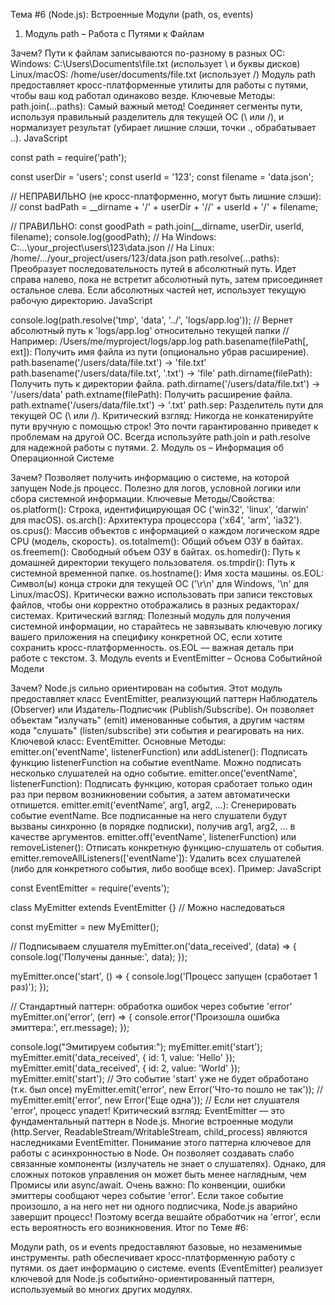 Тема #6 (Node.js): Встроенные Модули (path, os, events)

1. Модуль path – Работа с Путями к Файлам

Зачем? Пути к файлам записываются по-разному в разных ОС:
Windows: C:\Users\Documents\file.txt (использует \ и буквы дисков)
Linux/macOS: /home/user/documents/file.txt (использует /) Модуль path предоставляет кросс-платформенные утилиты для работы с путями, чтобы ваш код работал одинаково везде.
Ключевые Методы:
path.join(...paths): Самый важный метод! Соединяет сегменты пути, используя правильный разделитель для текущей ОС (\ или /), и нормализует результат (убирает лишние слэши, точки ., обрабатывает ..).
JavaScript

const path = require('path');

const userDir = 'users';
const userId = '123';
const filename = 'data.json';

// НЕПРАВИЛЬНО (не кросс-платформенно, могут быть лишние слэши):
// const badPath = __dirname + '/' + userDir + '//' + userId + '/' + filename;

// ПРАВИЛЬНО:
const goodPath = path.join(__dirname, userDir, userId, filename);
console.log(goodPath);
// На Windows: C:\...\your_project\users\123\data.json
// На Linux: /home/.../your_project/users/123/data.json
path.resolve(...paths): Преобразует последовательность путей в абсолютный путь. Идет справа налево, пока не встретит абсолютный путь, затем присоединяет остальное слева. Если абсолютных частей нет, использует текущую рабочую директорию.
JavaScript

console.log(path.resolve('tmp', 'data', '../', 'logs/app.log'));
// Вернет абсолютный путь к 'logs/app.log' относительно текущей папки
// Например: /Users/me/myproject/logs/app.log
path.basename(filePath[, ext]): Получить имя файла из пути (опционально убрав расширение). path.basename('/users/data/file.txt') -> 'file.txt' path.basename('/users/data/file.txt', '.txt') -> 'file'
path.dirname(filePath): Получить путь к директории файла. path.dirname('/users/data/file.txt') -> '/users/data'
path.extname(filePath): Получить расширение файла. path.extname('/users/data/file.txt') -> '.txt'
path.sep: Разделитель пути для текущей ОС (\ или /).
Критический взгляд: Никогда не конкатенируйте пути вручную с помощью строк! Это почти гарантированно приведет к проблемам на другой ОС. Всегда используйте path.join и path.resolve для надежной работы с путями.
2. Модуль os – Информация об Операционной Системе

Зачем? Позволяет получить информацию о системе, на которой запущен Node.js процесс. Полезно для логов, условной логики или сбора системной информации.
Ключевые Методы/Свойства:
os.platform(): Строка, идентифицирующая ОС ('win32', 'linux', 'darwin' для macOS).
os.arch(): Архитектура процессора ('x64', 'arm', 'ia32').
os.cpus(): Массив объектов с информацией о каждом логическом ядре CPU (модель, скорость).
os.totalmem(): Общий объем ОЗУ в байтах.
os.freemem(): Свободный объем ОЗУ в байтах.
os.homedir(): Путь к домашней директории текущего пользователя.
os.tmpdir(): Путь к системной временной папке.
os.hostname(): Имя хоста машины.
os.EOL: Символ(ы) конца строки для текущей ОС ('\r\n' для Windows, '\n' для Linux/macOS). Критически важно использовать при записи текстовых файлов, чтобы они корректно отображались в разных редакторах/системах.
Критический взгляд: Полезный модуль для получения системной информации, но старайтесь не завязывать ключевую логику вашего приложения на специфику конкретной ОС, если хотите сохранить кросс-платформенность. os.EOL — важная деталь при работе с текстом.
3. Модуль events и EventEmitter – Основа Событийной Модели

Зачем? Node.js сильно ориентирован на события. Этот модуль предоставляет класс EventEmitter, реализующий паттерн Наблюдатель (Observer) или Издатель-Подписчик (Publish/Subscribe). Он позволяет объектам "излучать" (emit) именованные события, а другим частям кода "слушать" (listen/subscribe) эти события и реагировать на них.
Ключевой класс: EventEmitter.
Основные Методы:
emitter.on('eventName', listenerFunction) или addListener(): Подписать функцию listenerFunction на событие eventName. Можно подписать несколько слушателей на одно событие.
emitter.once('eventName', listenerFunction): Подписать функцию, которая сработает только один раз при первом возникновении события, а затем автоматически отпишется.
emitter.emit('eventName', arg1, arg2, ...): Сгенерировать событие eventName. Все подписанные на него слушатели будут вызваны синхронно (в порядке подписки), получив arg1, arg2, ... в качестве аргументов.
emitter.off('eventName', listenerFunction) или removeListener(): Отписать конкретную функцию-слушатель от события.
emitter.removeAllListeners(['eventName']): Удалить всех слушателей (либо для конкретного события, либо вообще всех).
Пример:
JavaScript

const EventEmitter = require('events');

class MyEmitter extends EventEmitter {} // Можно наследоваться

const myEmitter = new MyEmitter();

// Подписываем слушателя
myEmitter.on('data_received', (data) => {
  console.log('Получены данные:', data);
});

myEmitter.once('start', () => {
  console.log('Процесс запущен (сработает 1 раз)');
});

// Стандартный паттерн: обработка ошибок через событие 'error'
myEmitter.on('error', (err) => {
  console.error('Произошла ошибка эмиттера:', err.message);
});

console.log("Эмитируем события:");
myEmitter.emit('start');
myEmitter.emit('data_received', { id: 1, value: 'Hello' });
myEmitter.emit('data_received', { id: 2, value: 'World' });
myEmitter.emit('start'); // Это событие 'start' уже не будет обработано (т.к. был once)
myEmitter.emit('error', new Error('Что-то пошло не так'));
// myEmitter.emit('error', new Error('Еще одна')); // Если нет слушателя 'error', процесс упадет!
Критический взгляд: EventEmitter — это фундаментальный паттерн в Node.js. Многие встроенные модули (http.Server, ReadableStream/WritableStream, child_process) являются наследниками EventEmitter. Понимание этого паттерна ключевое для работы с асинхронностью в Node. Он позволяет создавать слабо связанные компоненты (излучатель не знает о слушателях). Однако, для сложных потоков управления он может быть менее наглядным, чем Промисы или async/await. Очень важно: По конвенции, ошибки эмиттеры сообщают через событие 'error'. Если такое событие произошло, а на него нет ни одного подписчика, Node.js аварийно завершит процесс! Поэтому всегда вешайте обработчик на 'error', если есть вероятность его возникновения.
Итог по Теме #6:

Модули path, os и events предоставляют базовые, но незаменимые инструменты. path обеспечивает кросс-платформенную работу с путями. os дает информацию о системе. events (EventEmitter) реализует ключевой для Node.js событийно-ориентированный паттерн, используемый во многих других модулях.
